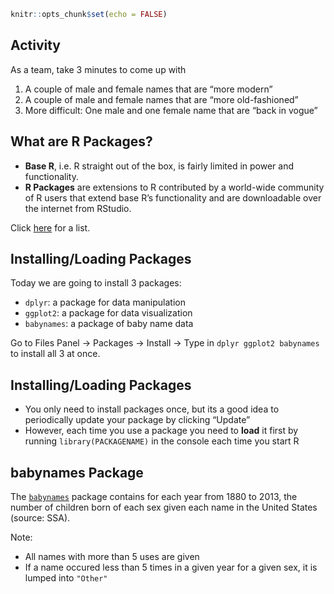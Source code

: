 ```r
knitr::opts_chunk$set(echo = FALSE)
```



## Activity

As a team, take 3 minutes to come up with

1. A couple of male and female names that are "more modern"
1. A couple of male and female names that are "more old-fashioned"
1. More difficult: One male and one female name that are "back in vogue"



## What are R Packages?

* **Base R**, i.e. R straight out of the box, is fairly limited in power and functionality.
* **R Packages** are extensions to R contributed by a world-wide community of R users that
extend base R's functionality and are downloadable over the internet from RStudio.

Click [here](https://cran.r-project.org/web/packages/available_packages_by_name.html) for a list.



## Installing/Loading Packages

Today we are going to install 3 packages:

* `dplyr`: a package for data manipulation
* `ggplot2`: a package for data visualization
* `babynames`: a package of baby name data

Go to Files Panel -> Packages -> Install -> Type in `dplyr ggplot2 babynames` to install all 3 at once.



## Installing/Loading Packages

* You only need to install packages once, but its a good idea to periodically
update your package by clicking "Update"
* However, each time you use a package you need to **load** it first by running
`library(PACKAGENAME)` in the console each time you start R



## babynames Package

The [`babynames`](https://github.com/hadley/babynames) package contains for each
year from 1880 to 2013, the number of children born of each sex given each name
in the United States (source: SSA).

Note:

* All names with more than 5 uses are given
* If a name occured less than 5 times in a given year for a given sex, it is
lumped into `"Other"`

